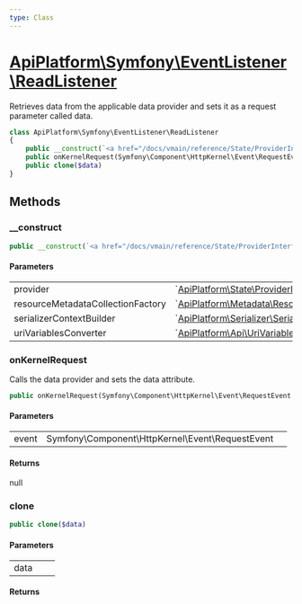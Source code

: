 ```yaml
---
type: Class
---
```


# [ApiPlatform\Symfony\EventListener\ReadListener](/docs/vmain/reference/Symfony/EventListener/ReadListener)

Retrieves data from the applicable data provider and sets it as a request parameter called data.


```php
class ApiPlatform\Symfony\EventListener\ReadListener
{
    public __construct(`<a href="/docs/vmain/reference/State/ProviderInterface">ApiPlatform\State\ProviderInterface</a>` $provider, null|`<a href="/docs/vmain/reference/Metadata/Resource/Factory/ResourceMetadataCollectionFactoryInterface">ApiPlatform\Metadata\Resource\Factory\ResourceMetadataCollectionFactoryInterface</a>` $resourceMetadataCollectionFactory, null|`<a href="/docs/vmain/reference/Serializer/SerializerContextBuilderInterface">ApiPlatform\Serializer\SerializerContextBuilderInterface</a>` $serializerContextBuilder, null|`<a href="/docs/vmain/reference/Metadata/UriVariablesConverterInterface">ApiPlatform\Api\UriVariablesConverterInterface</a>` $uriVariablesConverter)
    public onKernelRequest(Symfony\Component\HttpKernel\Event\RequestEvent $event): null
    public clone($data)
}
```
## Methods

### __construct



```php
public __construct(`<a href="/docs/vmain/reference/State/ProviderInterface">ApiPlatform\State\ProviderInterface</a>` $provider, null|`<a href="/docs/vmain/reference/Metadata/Resource/Factory/ResourceMetadataCollectionFactoryInterface">ApiPlatform\Metadata\Resource\Factory\ResourceMetadataCollectionFactoryInterface</a>` $resourceMetadataCollectionFactory, null|`<a href="/docs/vmain/reference/Serializer/SerializerContextBuilderInterface">ApiPlatform\Serializer\SerializerContextBuilderInterface</a>` $serializerContextBuilder, null|`<a href="/docs/vmain/reference/Metadata/UriVariablesConverterInterface">ApiPlatform\Api\UriVariablesConverterInterface</a>` $uriVariablesConverter)
```

#### Parameters

<table><tbody>
<tr><td>provider</td><td>`<a href="/docs/vmain/reference/State/ProviderInterface">ApiPlatform\State\ProviderInterface</a>`</td><td></td></tr><tr><td>resourceMetadataCollectionFactory</td><td>`<a href="/docs/vmain/reference/Metadata/Resource/Factory/ResourceMetadataCollectionFactoryInterface">ApiPlatform\Metadata\Resource\Factory\ResourceMetadataCollectionFactoryInterface</a>`</td><td></td></tr><tr><td>serializerContextBuilder</td><td>`<a href="/docs/vmain/reference/Serializer/SerializerContextBuilderInterface">ApiPlatform\Serializer\SerializerContextBuilderInterface</a>`</td><td></td></tr><tr><td>uriVariablesConverter</td><td>`<a href="/docs/vmain/reference/Metadata/UriVariablesConverterInterface">ApiPlatform\Api\UriVariablesConverterInterface</a>`</td><td></td></tr>
</tbody>
</table>

### onKernelRequest

Calls the data provider and sets the data attribute.

```php
public onKernelRequest(Symfony\Component\HttpKernel\Event\RequestEvent $event): null
```

#### Parameters

<table><tbody>
<tr><td>event</td><td>Symfony\Component\HttpKernel\Event\RequestEvent</td><td></td></tr>
</tbody>
</table>

#### Returns

null

### clone



```php
public clone($data)
```

#### Parameters

<table><tbody>
<tr><td>data</td><td></td><td></td></tr>
</tbody>
</table>

#### Returns


